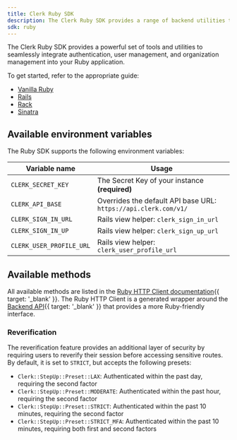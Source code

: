 ```yaml
---
title: Clerk Ruby SDK
description: The Clerk Ruby SDK provides a range of backend utilities to simplify user authentication and management in your application.
sdk: ruby
---
```


The Clerk Ruby SDK provides a powerful set of tools and utilities to seamlessly integrate authentication, user management, and organization management into your Ruby application.

To get started, refer to the appropriate guide:

- [Vanilla Ruby](/docs/quickstarts/ruby)
- [Rails](/docs/references/ruby/rails)
- [Rack](/docs/references/ruby/rack)
- [Sinatra](/docs/references/ruby/sinatra)

## Available environment variables

The Ruby SDK supports the following environment variables:

| Variable name | Usage |
| - | - |
| `CLERK_SECRET_KEY` | The Secret Key of your instance **(required)** |
| `CLERK_API_BASE` | Overrides the default API base URL: `https://api.clerk.com/v1/` |
| `CLERK_SIGN_IN_URL` | Rails view helper: `clerk_sign_in_url` |
| `CLERK_SIGN_IN_UP` | Rails view helper: `clerk_sign_up_url` |
| `CLERK_USER_PROFILE_URL` | Rails view helper: `clerk_user_profile_url` |

## Available methods

All available methods are listed in the [Ruby HTTP Client documentation](https://github.com/clerk/clerk-http-client-ruby/tree/main/.generated#documentation-for-api-endpoints){{ target: '_blank' }}. The Ruby HTTP Client is a generated wrapper around the [Backend API](/docs/references/backend-api){{ target: '_blank' }} that provides a more Ruby-friendly interface.

### Reverification

The reverification feature provides an additional layer of security by requiring users to reverify their session before accessing sensitive routes. By default, it is set to `STRICT`, but accepts the following presets:

- `Clerk::StepUp::Preset::LAX`: Authenticated within the past day, requiring the second factor
- `Clerk::StepUp::Preset::MODERATE`: Authenticated within the past hour, requiring the second factor
- `Clerk::StepUp::Preset::STRICT`: Authenticated within the past 10 minutes, requiring the second factor
- `Clerk::StepUp::Preset::STRICT_MFA`: Authenticated within the past 10 minutes, requiring both first and second factors
